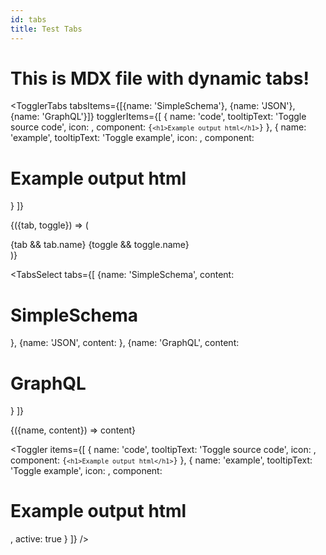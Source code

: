 ```yaml
---
id: tabs
title: Test Tabs
---
```



# This is MDX file with dynamic tabs!

<TogglerTabs
  tabsItems={[{name: 'SimpleSchema'}, {name: 'JSON'}, {name: 'GraphQL'}]}
  togglerItems={[
    {
      name: 'code',
      tooltipText: 'Toggle source code',
      icon: <IconCode />,
      component: <Code language="html">{`<h1>Example output html</h1>`}</Code>
    },
    {
      name: 'example',
      tooltipText: 'Toggle example',
      icon: <Box />,
      component: <h1>Example output html</h1>
    }
  ]}
>
  {({tab, toggle}) => (
    <section>
      {tab && tab.name}
      {toggle && toggle.name}
    </section>
  )}
</TogglerTabs>

<TabsSelect
  tabs={[
    {name: 'SimpleSchema', content: <h1>SimpleSchema</h1>},
    {name: 'JSON', content: <JSONMdx />},
    {name: 'GraphQL', content: <h1>GraphQL</h1>}
  ]}
>
  {({name, content}) => content}
</TabsSelect>

<Toggler
  items={[
    {
      name: 'code',
      tooltipText: 'Toggle source code',
      icon: <IconCode />,
      component: <Code language="html">{`<h1>Example output html</h1>`}</Code>
    },
    {
      name: 'example',
      tooltipText: 'Toggle example',
      icon: <Box />,
      component: <h1>Example output html</h1>,
      active: true
    }
  ]}
/>
